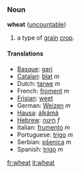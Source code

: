 ===Noun===
'''wheat''' ([[uncountable]])

# a type of [[grain]] [[crop]].

====Translations====
*[[Basque]]: [[gari]]
*[[Catalan]]: [[blat]] ''m''
*Dutch: [[tarwe]] ''m''
*French: [[froment]] ''m''
*[[Frisian]]: [[weet]]
*German: [[Weizen]] ''m''
*[[Hausa]]: [[álkámà]]
*[[Hebrew]]: [[חיטה]] ''f''
*Italian: [[frumento]] ''m''
*Portuguese: [[trigo]] ''m''
*Serbian: [[pšenica]] ''m''
*Spanish: [[trigo]] ''m''

[[fr:wheat]]
[[it:wheat]]